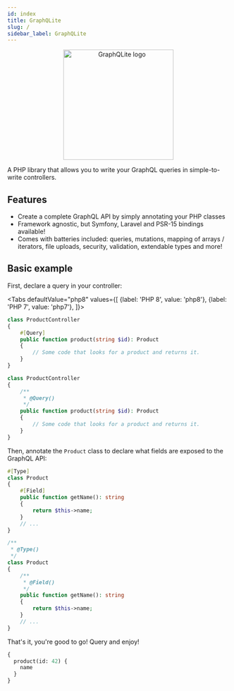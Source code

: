 ```yaml
---
id: index
title: GraphQLite
slug: /
sidebar_label: GraphQLite
---
```



<p align="center">
    <img src="https://graphqlite.thecodingmachine.io/img/logo.svg" alt="GraphQLite logo" width="250" height="250" />
</p>


A PHP library that allows you to write your GraphQL queries in simple-to-write controllers.

## Features

* Create a complete GraphQL API by simply annotating your PHP classes
* Framework agnostic, but Symfony, Laravel and PSR-15 bindings available!
* Comes with batteries included: queries, mutations, mapping of arrays / iterators, file uploads, security, validation, extendable types and more!

## Basic example

First, declare a query in your controller:

<Tabs
  defaultValue="php8"
  values={[
    {label: 'PHP 8', value: 'php8'},
    {label: 'PHP 7', value: 'php7'},
  ]}>
  <TabItem value="php8">

```php
class ProductController
{
    #[Query]
    public function product(string $id): Product
    {
        // Some code that looks for a product and returns it.
    }
}
```

  </TabItem>
  <TabItem value="php7">

```php
class ProductController
{
    /**
     * @Query()
     */
    public function product(string $id): Product
    {
        // Some code that looks for a product and returns it.
    }
}
```

  </TabItem>
</Tabs>

Then, annotate the `Product` class to declare what fields are exposed to the GraphQL API:

<!--DOCUSAURUS_CODE_TABS-->
<!--PHP 8+-->
```php
#[Type]
class Product
{
    #[Field]
    public function getName(): string
    {
        return $this->name;
    }
    // ...
}
```
<!--PHP 7+-->
```php
/**
 * @Type()
 */
class Product
{
    /**
     * @Field()
     */
    public function getName(): string
    {
        return $this->name;
    }
    // ...
}
```
<!--END_DOCUSAURUS_CODE_TABS-->

That's it, you're good to go! Query and enjoy!

```graphql
{
  product(id: 42) {
    name
  }
}
```

